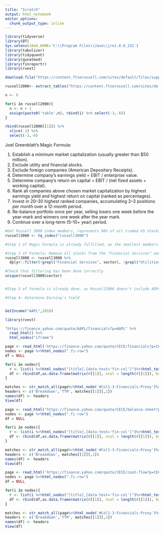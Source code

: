 ```yaml
---
title: "Scratch"
output: html_notebook
editor_options: 
  chunk_output_type: inline
---
```




```r
library(tidyverse)
library(DT)
Sys.setenv(JAVA_HOME='C:\\Program Files\\Java\\jre1.8.0_231')
library(tabulizer)
library(tidyquant)
library(qunatmod)
library(finreportr)
library(rvest)
```






```r
download.file("https://content.ftserussell.com/sites/default/files/support_document/RU2000_MembershipList_20190701.pdf","russell2000list.pdf", mode="wb")
```

```r
russell2000<- extract_tables("https://content.ftserussell.com/sites/default/files/support_document/RU2000_MembershipList_20190701.pdf", encoding = "UTF-8",output = "data.frame")
```






```r
n <- 0

for(i in russell2000){
  n <- n + 1
  assign(paste0('table',n), rbind(i) %>% select(-3,-6))
}


```

```r
rbind(russell2000[[1]]) %>% 
  slice(-1) %>% 
  select(-3,-6)
```

Joel Greenblatt's Magic Formula:

1. Establish a minimum market capitalization (usually greater than $50 million).
2. Exclude utility and financial stocks.
3. Exclude foreign companies (American Depositary Receipts).
4. Determine company's earnings yield = EBIT / enterprise value.
5. Determine company's return on capital = EBIT / (net fixed assets + working capital).
6. Rank all companies above chosen market capitalization by highest earnings yield and highest return on capital (ranked as percentages).
7. Invest in 20–30 highest ranked companies, accumulating 2–3 positions per month over a 12-month period.
8. Re-balance portfolio once per year, selling losers one week before the year-mark and winners one week after the year mark.
9. Continue over a long-term (5–10+ year) period.





```r
#Get Russell 3000 index members, represents 98% of all traded US stocks
russell3000 <- tq_index("russell3000")

#Step 1 of Magic Formula is already fulfilled, as the smallest members of the Russell3000 index have market capitalizations of around $200 million (> benchmark 100m)

#Step 2 of Formula: Remove all stocks from the "Financial Services" and "Utilities" sectors
russell3000 <- russell3000 %>%
  dplyr::filter(!grepl("Financial Services", sector), !grepl("Utilities", sector))

#Check that filtering has been done correctly
unique(russell3000$sector)


#Step 3 of formula is already done, as Russell3000 doesn't include ADRs by default

#Step 4: Determine Earning's Yield



```


```r

GetIncome("AAPL",2018)

```


```r
library(rvest)

"https://finance.yahoo.com/quote/AAPL/financials?p=AAPL" %>% 
  read_html() %>%
  html_nodes("iframe")
```





```r
page <- read_html('https://finance.yahoo.com/quote/CECE/financials?p=CECE')
nodes <- page %>%html_nodes(".fi-row")
df = NULL

for(i in nodes){
  r <- list(i %>%html_nodes("[title],[data-test='fin-col']")%>%html_text())
  df <- rbind(df,as.data.frame(matrix(r[[1]], ncol = length(r[[1]]), byrow = TRUE), stringsAsFactors = FALSE))
}

matches <- str_match_all(page%>%html_node('#Col1-3-Financials-Proxy')%>%html_text(),'\\d{1,2}/\\d{1,2}/\\d{4}')  
headers <- c('Breakdown','TTM', matches[[1]][,1]) 
names(df) <- headers
View(df)
```



```r
page <- read_html('https://finance.yahoo.com/quote/CECE/balance-sheet?p=CECE')
nodes <- page %>%html_nodes(".fi-row")
df = NULL

for(i in nodes){
  r <- list(i %>%html_nodes("[title],[data-test='fin-col']")%>%html_text())
  df <- rbind(df,as.data.frame(matrix(r[[1]], ncol = length(r[[1]]), byrow = TRUE), stringsAsFactors = FALSE))
}

matches <- str_match_all(page%>%html_node('#Col1-3-Financials-Proxy')%>%html_text(),'\\d{1,2}/\\d{1,2}/\\d{4}')  
headers <- c('Breakdown', matches[[1]][,1]) 
names(df) <- headers
View(df)

```



```r
page <- read_html('https://finance.yahoo.com/quote/CECE/cash-flow?p=CECE')
nodes <- page %>%html_nodes(".fi-row")
df = NULL

for(i in nodes){
  r <- list(i %>%html_nodes("[title],[data-test='fin-col']")%>%html_text())
  df <- rbind(df,as.data.frame(matrix(r[[1]], ncol = length(r[[1]]), byrow = TRUE), stringsAsFactors = FALSE))
}

matches <- str_match_all(page%>%html_node('#Col1-3-Financials-Proxy')%>%html_text(),'\\d{1,2}/\\d{1,2}/\\d{4}')  
headers <- c('Breakdown','TTM', matches[[1]][,1]) 
names(df) <- headers
View(df)

```


